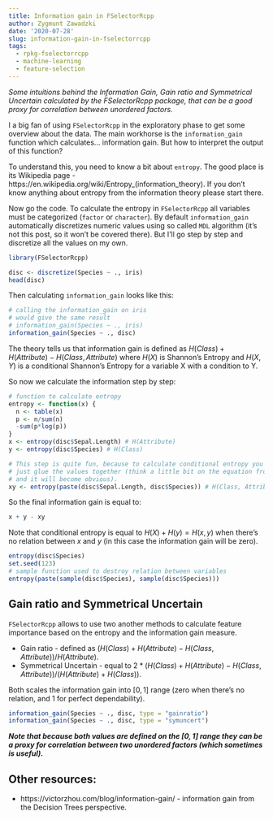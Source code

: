 ```yaml
---
title: Information gain in FSelectorRcpp
author: Zygmunt Zawadzki
date: '2020-07-28'
slug: information-gain-in-fselectorrcpp
tags:
  - rpkg-fselectorrcpp
  - machine-learning
  - feature-selection
---
```


*Some intuitions behind the Information Gain, Gain ratio and Symmetrical Uncertain calculated by the FSelectorRcpp package, that can be a good proxy for correlation between unordered factors.*

<!--more-->

I a big fan of using `FSelectorRcpp` in the exploratory phase to get some overview about the data. The main workhorse is the `information_gain` function which calculates... information gain. But how to interpret the output of this function?

To understand this, you need to know a bit about `entropy`. The good place is its Wikipedia page -
https://en.wikipedia.org/wiki/Entropy_(information_theory). If you don't know anything about entropy from the information theory please start there.

Now go the code. To calculate the entropy in `FSelectorRcpp` all variables must be categorized (`factor` or `character`). By default `information_gain` automatically discretizes numeric values using so called `MDL` algorithm (it's not this post, so it won't be covered there). But I'll go step by step and discretize all the values on my own.

```r
library(FSelectorRcpp)

disc <- discretize(Species ~ ., iris)
head(disc)
```

Then calculating `information_gain` looks like this:

```r
# calling the information_gain on iris
# would give the same result
# information_gain(Species ~ ., iris) 
information_gain(Species ~ ., disc)
```
The theory tells us that information gain is defined as $H(Class) + H(Attribute) - H(Class, Attribute)$ where $H(X)$ is Shannon's Entropy and $H(X, Y)$ is a conditional Shannon's Entropy for a variable X with a condition to Y.

So now we calculate the information step by step:

```r
# function to calculate entropy
entropy <- function(x) {
  n <- table(x)
  p <- n/sum(n)
  -sum(p*log(p))
}
x <- entropy(disc$Sepal.Length) # H(Attribute)
y <- entropy(disc$Species) # H(Class)

# This step is quite fun, because to calculate conditional entropy you can 
# just glue the values together (think a little bit on the equation from wikipedia
# and it will become obvious).
xy <- entropy(paste(disc$Sepal.Length, disc$Species)) # H(Class, Attribute)
```

So the final information gain is equal to:

```r
x + y - xy
```

Note that conditional entropy is equal to $H(X) + H(y) = H(x,y)$ when there's no relation between $x$ and $y$ (in this case the information gain will be zero).

```r
entropy(disc$Species)
set.seed(123)
# sample function used to destroy relation between variables
entropy(paste(sample(disc$Species), sample(disc$Species)))
```

## Gain ratio and Symmetrical Uncertain

`FSelectorRcpp` allows to use two another methods to calculate feature importance based on the entropy and the information gain measure.

- Gain ratio - defined as $(H(Class) + H(Attribute) - H(Class, Attribute)) / H(Attribute)$.
- Symmetrical Uncertain - equal to $2 * (H(Class) + H(Attribute) - H(Class, Attribute)) / (H(Attribute) + H(Class))$.

Both scales the information gain into $[0,1]$ range (zero when there's no relation, and 1 for perfect dependability).

```r
information_gain(Species ~ ., disc, type = "gainratio")
information_gain(Species ~ ., disc, type = "symuncert")
```

***Note that because both values are defined on the $[0,1]$ range they can be a proxy for correlation between two unordered factors (which sometimes is useful).***

## Other resources:

- https://victorzhou.com/blog/information-gain/ - information gain from the Decision Trees perspective.
